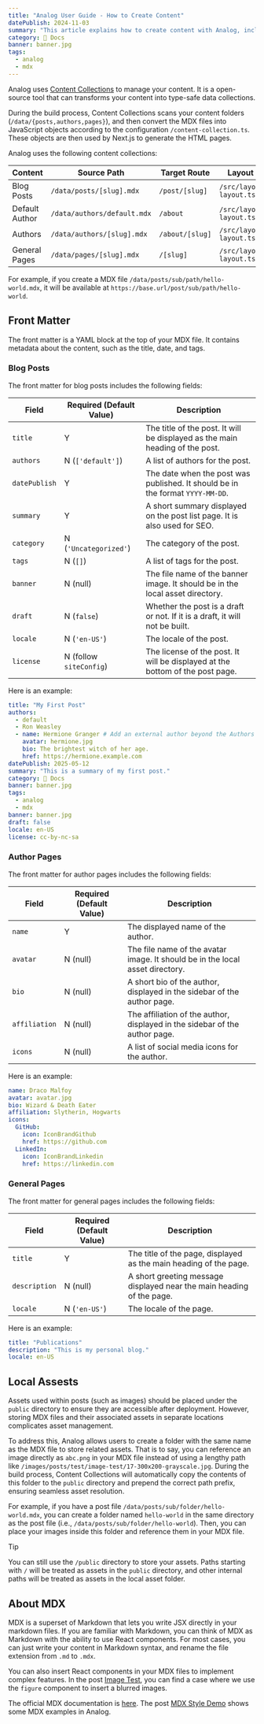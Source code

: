```yaml
---
title: "Analog User Guide - How to Create Content"
datePublish: 2024-11-03
summary: "This article explains how to create content with Analog, including blog posts, author pages, and general pages."
category: 🌈 Docs
banner: banner.jpg
tags:
  - analog
  - mdx
---
```


Analog uses [Content Collections](https://content-collections.dev) to manage your content. It is a open-source tool that can transforms your content into type-safe data collections.

During the build process, Content Collections scans your content folders (`/data/{posts,authors,pages}`), and then convert the MDX files into JavaScript objects according to the configuration `/content-collection.ts`.
These objects are then used by Next.js to generate the HTML pages.

Analog uses the following content collections:

| Content        | Source Path                 | Target Route    | Layout Template                  |
|----------------|-----------------------------|-----------------|----------------------------------|
| Blog Posts     | `/data/posts/[slug].mdx`    | `/post/[slug]`  | `/src/layouts/post-layout.tsx`   |
| Default Author | `/data/authors/default.mdx` | `/about`        | `/src/layouts/author-layout.tsx` |
| Authors        | `/data/authors/[slug].mdx`  | `/about/[slug]` | `/src/layouts/author-layout.tsx` |
| General Pages  | `/data/pages/[slug].mdx`    | `/[slug]`       | `/src/layouts/page-layout.tsx`   |

For example, if you create a MDX file `/data/posts/sub/path/hello-world.mdx`, it will be available at `https://base.url/post/sub/path/hello-world`.

## Front Matter

The front matter is a YAML block at the top of your MDX file. It contains metadata about the content, such as the title, date, and tags.

### Blog Posts

The front matter for blog posts includes the following fields:

| Field         | Required (Default Value) | Description                                                                    |
|---------------|--------------------------|--------------------------------------------------------------------------------|
| `title`       | Y                        | The title of the post. It will be displayed as the main heading of the post.   |
| `authors`     | N (`['default']`)        | A list of authors for the post.                                                |
| `datePublish` | Y                        | The date when the post was published. It should be in the format `YYYY-MM-DD`. |
| `summary`     | Y                        | A short summary displayed on the post list page. It is also used for SEO.      |
| `category`    | N (`'Uncategorized'`)    | The category of the post.                                                      |
| `tags`        | N (`[]`)                 | A list of tags for the post.                                                   |
| `banner`      | N (null)                 | The file name of the banner image. It should be in the local asset directory.  |
| `draft`       | N (`false`)              | Whether the post is a draft or not. If it is a draft, it will not be built.    |
| `locale`      | N (`'en-US'`)            | The locale of the post.                                                        |
| `license`     | N (follow `siteConfig`)  | The license of the post. It will be displayed at the bottom of the post page.  |

Here is an example:

```yaml
title: "My First Post"
authors:
  - default
  - Ron Weasley
  - name: Hermione Granger # Add an external author beyond the Authors collection
    avatar: hermione.jpg
    bio: The brightest witch of her age.
    href: https://hermione.example.com
datePublish: 2025-05-12
summary: "This is a summary of my first post."
category: 🌈 Docs
banner: banner.jpg
tags:
  - analog
  - mdx
banner: banner.jpg
draft: false
locale: en-US
license: cc-by-nc-sa
```

### Author Pages

The front matter for author pages includes the following fields:

| Field         | Required (Default Value) | Description                                   |
|---------------|--------------------------|-----------------------------------------------|
| `name`        | Y                        | The displayed name of the author. |
| `avatar`      | N (null)                 | The file name of the avatar image. It should be in the local asset directory. |
| `bio`         | N (null)                 | A short bio of the author, displayed in the sidebar of the author page. |
| `affiliation` | N (null)                 | The affiliation of the author, displayed in the sidebar of the author page. |
| `icons`       | N (null)                 | A list of social media icons for the author. |

Here is an example:

```yaml
name: Draco Malfoy
avatar: avatar.jpg
bio: Wizard & Death Eater
affiliation: Slytherin, Hogwarts
icons:
  GitHub:
    icon: IconBrandGithub
    href: https://github.com
  LinkedIn:
    icon: IconBrandLinkedin
    href: https://linkedin.com
```

### General Pages

The front matter for general pages includes the following fields:

| Field         | Required (Default Value) | Description                                   |
|---------------|--------------------------|-----------------------------------------------|
| `title`       | Y                        | The title of the page, displayed as the main heading of the page. |
| `description` | N (null)                 | A short greeting message displayed near the main heading of the page. |
| `locale`      | N (`'en-US'`)            | The locale of the page. |

Here is an example:

```yaml
title: "Publications"
description: "This is my personal blog."
locale: en-US
```

## Local Assests

Assets used within posts (such as images) should be placed under the `public` directory to ensure they are accessible after deployment.
However, storing MDX files and their associated assets in separate locations complicates asset management.

To address this, Analog allows users to create a folder with the same name as the MDX file to store related assets.
That is to say, you can reference an image directly as `abc.png` in your MDX file instead of using a lengthy path like `/images/posts/test/image-test/17-300x200-grayscale.jpg`.
During the build process, Content Collections will automatically copy the contents of this folder to the `public` directory and prepend the correct path prefix, ensuring seamless asset resolution.

For example, if you have a post file `/data/posts/sub/folder/hello-world.mdx`, you can create a folder named `hello-world` in the same directory as the post file (i.e., `/data/posts/sub/folder/hello-world`).
Then, you can place your images inside this folder and reference them in your MDX file.

> [!TIP]
>
> You can still use the `/public` directory to store your assets.
> Paths starting with `/` will be treated as assets in the `public` directory, and other internal paths will be treated as assets in the local asset folder.

## About MDX

MDX is a superset of Markdown that lets you write JSX directly in your markdown files.
If you are familiar with Markdown, you can think of MDX as Markdown with the ability to use React components.
For most cases, you can just write your content in Markdown syntax, and rename the file extension from `.md` to `.mdx`.

You can also insert React components in your MDX files to implement complex features. In the post [Image Test](/post/test/image-test), you can find a case where we use the `figure` component to insert a blurred images.

The official MDX documentation is [here](https://mdxjs.com/docs/). The post [MDX Style Demo](/post/test/markdown-style) shows some MDX examples in Analog.
